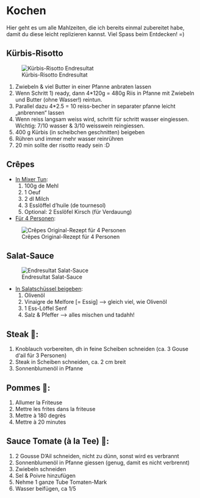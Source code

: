 # Kochen

Hier geht es um alle Mahlzeiten, die ich bereits einmal zubereitet habe, damit du diese leicht replizieren kannst. Viel Spass beim Entdecken! =)

## Kürbis-Risotto

![Kürbis-Risotto Endresultat](docs/bilder/kochen/risotto.jpg)

1. Zwiebeln & viel Butter in einer Pfanne anbraten lassen
2. Wenn Schritt 1) ready, dann 4*120g = 480g Riis in Pfanne mit Zwiebeln und Butter (ohne Wasser!) reintun.
  1. Parallel dazu 4*2.5 = 10 reiss-becher in separater pfanne leicht „anbrennen“ lassen
3. Wenn reiss langsam weiss wird, schritt für schritt wasser eingiessen. Wichtig: 7/10 wasser & 3/10 weisswein reingiessen.
4. 400 g Kürbis (in scheibchen geschnitten) beigeben
5. Rühren und immer mehr wasser reinrühren
6. 20 min sollte der risotto ready sein :D

## Crêpes

- <u>In Mixer Tun</u>:
  1. 100g de Mehl
  2. 1 Oeuf
  3. 2 dl Milch
  4. 3 Esslöffel d’huile (de tournesol)
  5. Optional: 2 Esslöfel Kirsch (für Verdauung)
    
- <u>Für 4 Personen</u>:

![Crêpes Original-Rezept für 4 Personen](docs/bilder/kochen/crepes.jpeg)

## Salat-Sauce

![Endresultat Salat-Sauce](docs/bilder/kochen/salat-sauce.jpg)

- <u>In Salatschüssel beigeben</u>:
  1. Olivenöl 
  2. Vinaigre de Melfore [= Essig] —> gleich viel, wie Olivenöl
  3. 1 Ess-Löffel Senf
  4. Salz & Pfeffer
—> alles mischen und tadahh!


## Steak 🥩:

1. Knoblauch vorbereiten, dh in feine Scheiben schneiden (ca. 3 Gouse d‘ail für 3 Personen)
2. Steak in Scheiben schneiden, ca. 2 cm breit
3. Sonnenblumenöl in Pfanne

## Pommes 🍟:

1. Allumer la Friteuse
2. Mettre les frites dans la friteuse
3. Mettre à 180 degrès
4. Mettre à 20 minutes

## Sauce Tomate (à la Tee) 🍅:

1. 2 Gousse D‘Ail schneiden, nicht zu dünn, sonst wird es verbrannt
2. Sonnenblumenöl in Pfanne giessen (genug, damit es nicht verbrennt)
3. Zwiebeln schneiden
4. Sel & Poivre hinzufügen
5. Nehme 1 ganze Tube Tomaten-Mark
6. Wasser beifügen, ca 1/5
